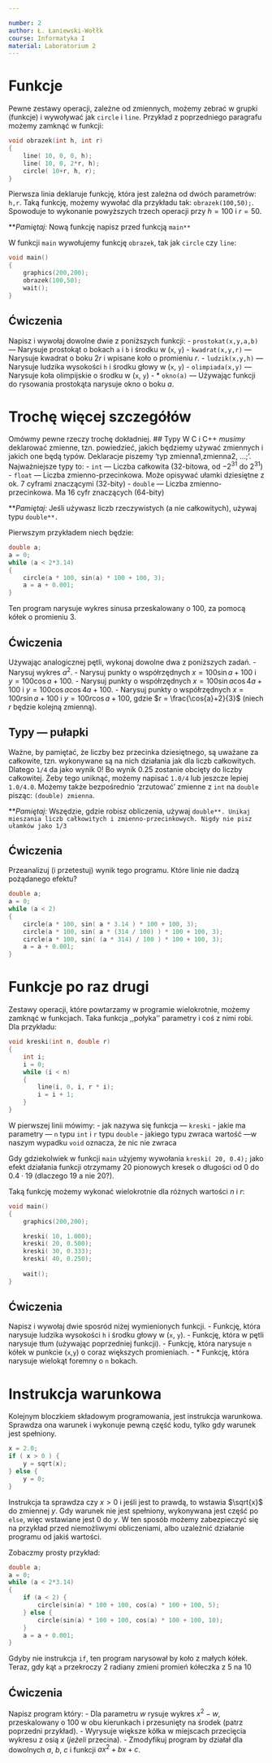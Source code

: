 ```yaml
---

number: 2
author: Ł. Łaniewski-Wołłk
course: Informatyka I
material: Laboratorium 2
---
```


# Funkcje
Pewne zestawy operacji, zależne od zmiennych, możemy zebrać w grupki (funkcje) i wywoływać jak `circle` i `line`. Przykład z poprzedniego paragrafu możemy zamknąć w funkcji:
```c++
void obrazek(int h, int r)
{
    line( 10, 0, 0, h);
    line( 10, 0, 2*r, h);
    circle( 10+r, h, r);
}
```

Pierwsza linia deklaruje funkcję, która jest zależna od dwóch parametrów: `h,r`. Taką funkcję, możemy wywołać dla przykładu tak: `obrazek(100,50);`. Spowoduje to wykonanie powyższych trzech operacji przy $h=100$ i $r=50$.

**_Pamiętaj:_ Nową funkcję napisz przed funkcją `main**`

W funkcji `main` wywołujemy funkcję `obrazek`, tak jak `circle` czy `line`:
```c++
void main()
{
    graphics(200,200);
    obrazek(100,50);	
    wait();
}
```

## Ćwiczenia
Napisz i wywołaj dowolne dwie z poniższych funkcji:
- `prostokat(x,y,a,b)` --- Narysuje prostokąt o bokach `a` i `b` i środku w (`x`, `y`)
- `kwadrat(x,y,r)` --- Narysuje kwadrat o boku $2r$ i wpisane koło o promieniu $r$.
- `ludzik(x,y,h)` --- Narysuje ludzika wysokości `h` i środku głowy w (`x`, `y`)
- `olimpiada(x,y)` --- Narysuje koła olimpijskie o środku w (`x`, `y`)
- *  `okno(a)` --- Używając funkcji do rysowania prostokąta narysuje okno o boku $a$.

# Trochę więcej szczegółów
Omówmy pewne rzeczy trochę dokładniej.
## Typy
W C i C++ _musimy_ deklarować zmienne, tzn. powiedzieć, jakich będziemy używać zmiennych i jakich one będą typów. Deklaracje piszemy 'typ zmienna1,zmienna2, ...;'. Najważniejsze typy to:
- `int` --- Liczba całkowita (32-bitowa, od $-2^{31}$ do $2^{31}$)
- `float` --- Liczba zmienno-przecinkowa. Może opisywać ułamki dziesiętne z ok. 7 cyframi znaczącymi (32-bity)
- `double` --- Liczba zmienno-przecinkowa. Ma 16 cyfr znaczących (64-bity)

**_Pamiętaj:_ Jeśli używasz liczb rzeczywistych (a nie całkowitych), używaj typu `double**.`

Pierwszym przykładem niech będzie:
```c++
double a;
a = 0;
while (a < 2*3.14)
{
    circle(a * 100, sin(a) * 100 + 100, 3);
    a = a + 0.001;
}
```
Ten program narysuje wykres sinusa przeskalowany o 100, za pomocą kółek o promieniu 3.

## Ćwiczenia
Używając analogicznej pętli, wykonaj dowolne dwa z poniższych zadań.
- Narysuj wykres $a^2$.
- Narysuj punkty o współrzędnych $x=100\sin{a}+100$ i $y=100\cos{a}+100$.
- Narysuj punkty o współrzędnych $x=100\sin{a}\cos{4a}+100$ i $y=100\cos{a}\cos{4a}+100$.
- Narysuj punkty o współrzędnych $x=100r\sin{a}+100$ i $y=100r\cos{a}+100$, gdzie $r = \frac{\cos{a}+2}{3}$ (niech $r$ będzie kolejną zmienną).

## Typy --- pułapki
Ważne, by pamiętać, że liczby bez przecinka dziesiętnego, są uważane za całkowite, tzn. wykonywane są na nich działania jak dla liczb całkowitych. Dlatego `1/4` da jako wynik 0! Bo wynik 0.25 zostanie obcięty do liczby całkowitej. Żeby tego uniknąć, możemy napisać `1.0/4` lub jeszcze lepiej `1.0/4.0`. Możemy także bezpośrednio 'zrzutować' zmienne z `int` na `double` pisząc: `(double) zmienna`.

**_Pamiętaj:_ Wszędzie, gdzie robisz obliczenia, używaj `double**. Unikaj mieszania liczb całkowitych i zmienno-przecinkowych. Nigdy nie pisz ułamków jako 1/3`

## Ćwiczenia
Przeanalizuj (i przetestuj) wynik tego programu. Które linie nie dadzą pożądanego efektu?
```c++
double a;
a = 0;
while (a < 2)
{
    circle(a * 100, sin( a * 3.14 ) * 100 + 100, 3);
    circle(a * 100, sin( a * (314 / 100) ) * 100 + 100, 3);
    circle(a * 100, sin( (a * 314) / 100 ) * 100 + 100, 3);
    a = a + 0.001;
}
```

# Funkcje po raz drugi
Zestawy operacji, które powtarzamy w programie wielokrotnie, możemy zamknąć w funkcjach. Taka funkcja ,,połyka'' parametry i coś z nimi robi. Dla przykładu:
```c++
void kreski(int n, double r)
{
    int i;
    i = 0;
    while (i < n)
    {
        line(i, 0, i, r * i);
        i = i + 1;
    }
}
```
W pierwszej linii mówimy:
- jak nazywa się funkcja --- `kreski`
- jakie ma parametry --- `n` typu `int` i `r` typu `double`
- jakiego typu zwraca wartość ---w naszym wypadku `void` oznacza, że nic nie zwraca

Gdy gdziekolwiek w funkcji `main` użyjemy wywołania `kreski( 20, 0.4);` jako efekt działania funkcji otrzymamy 20 pionowych kresek o długości od $0$ do $0.4\cdot 19$ (dlaczego $19$ a nie $20$?).

Taką funkcję możemy wykonać wielokrotnie dla różnych wartości $n$ i $r$:
```c++
void main()
{
    graphics(200,200);

    kreski( 10, 1.000);	
    kreski( 20, 0.500);	
    kreski( 30, 0.333);	
    kreski( 40, 0.250);	
	
    wait();
}
```

## Ćwiczenia
Napisz i wywołaj dwie sposród niżej wymienionych funkcji.
- Funkcję, która narysuje ludzika wysokości `h` i środku głowy w (`x`, `y`).
- Funkcję, która w pętli narysuje tłum (używając poprzedniej funkcji).
- Funkcję, która narysuje `n` kółek w punkcie (`x`,`y`) o coraz większych promieniach.
- *  Funkcję, która narysuje wielokąt foremny o `n` bokach.


# Instrukcja warunkowa
Kolejnym bloczkiem składowym programowania, jest instrukcja warunkowa. Sprawdza ona warunek i wykonuje pewną część kodu, tylko gdy warunek jest spełniony.
```c++
x = 2.0;
if ( x > 0 ) {
    y = sqrt(x);
} else {
    y = 0;
}
```
Instrukcja ta sprawdza czy $x > 0$ i jeśli jest to prawdą, to wstawia $\sqrt{x}$ do zmiennej $y$. Gdy warunek nie jest spełniony, wykonywana jest część po `else`, więc wstawiane jest $0$ do $y$. W ten sposób możemy zabezpieczyć się na przykład przed niemożliwymi obliczeniami, albo uzależnić działanie programu od jakiś wartości.

Zobaczmy prosty przykład:
```c++
double a;
a = 0;
while (a < 2*3.14)
{
    if (a < 2) {
        circle(sin(a) * 100 + 100, cos(a) * 100 + 100, 5);
    } else {
        circle(sin(a) * 100 + 100, cos(a) * 100 + 100, 10);
    }
    a = a + 0.001;
}
```
Gdyby nie instrukcja `if`, ten program narysował by koło z małych kółek. Teraz, gdy kąt `a` przekroczy $2$ radiany zmieni promień kółeczka z $5$ na $10$ 

## Ćwiczenia
Napisz program który:
- Dla parametru $w$ rysuje wykres $x^2-w$, przeskalowany o 100 w obu kierunkach i przesunięty na środek (patrz poprzedni przykład).
- Wyrysuje większe kółka w miejscach przecięcia wykresu z osią $x$ (_jeżeli_ przecina).
- Zmodyfikuj program by działał dla dowolnych $a$, $b$, $c$ i funkcji $ax^2+bx+c$.

